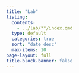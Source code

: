 ```yaml
---
title: "Lab"
listing:
  contents: 
    - ../lab/**/index.qmd
  type: default
  categories: true
  sort: "date desc"
  max-items: 10
page-layout: full
title-block-banner: false
---
```

